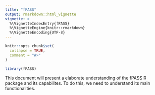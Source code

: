 ```yaml
---
title: "fPASS"
output: rmarkdown::html_vignette
vignette: >
  %\VignetteIndexEntry{fPASS}
  %\VignetteEngine{knitr::rmarkdown}
  %\VignetteEncoding{UTF-8}
---
```


```r
knitr::opts_chunk$set(
  collapse = TRUE,
  comment = "#>"
)
```

```r
library(fPASS)
```

This document will present a elaborate understanding of the fPASS R package and its capabilites. To do this, we need to understand its main
functionalities. 
